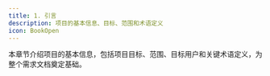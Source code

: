 ```yaml
---
title: 1. 引言
description: 项目的基本信息、目标、范围和术语定义
icon: BookOpen
---
```



<Callout title="章节导航" type="info">
本章节介绍项目的基本信息，包括项目目标、范围、目标用户和关键术语定义，为整个需求文档奠定基础。
</Callout>

<Cards>
  <Card 
    href="/docs/introduction/project-purpose" 
    title="1.1 项目目标"
    description="了解项目的核心目的与价值，明确我们为什么要做这个项目以及期望达成什么成果"
  />
  <Card 
    href="/docs/introduction/scope" 
    title="1.2 项目范围"
    description="通过MoSCoW方法论划分功能边界与优先级，明确必须实现、应该实现、可以实现和本次不做的功能"
  />
  <Card 
    href="/docs/introduction/intended-audience" 
    title="1.3 目标用户"
    description="定义本项目的核心服务对象，明确主要用户群体和次要用户群体的特征"
  />
  <Card 
    href="/docs/introduction/definitions-acronyms" 
    title="1.4 术语定义"
    description="建立项目词汇表，为关键术语和缩写提供统一、明确的解释，消除沟通障碍"
  />
</Cards>
